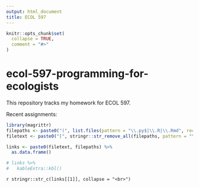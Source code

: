 ```yaml
---
output: html_document
title: ECOL 597
---
```


<!-- README.md is generated from README.Rmd. Please edit that file -->

```r
knitr::opts_chunk$set(
  collapse = TRUE,
  comment = "#>"
)
```

# ecol-597-programming-for-ecologists

<!-- badges: start -->
<!-- badges: end -->

This repository tracks my homework for ECOL 597.

Recent assignments:

```r
library(magrittr)
filepaths <- paste0("(", list.files(pattern = "\\.py$|\\.R|\\.Rmd", recursive = T, full.names = T), ")") 
filetext <- paste0("[", stringr::str_remove_all(filepaths, pattern = "\\./|\\(|\\)"), "]")

links <- paste0(filetext, filepaths) %>% 
  as.data.frame()

# links %>% 
#   kableExtra::kbl()
```

`r stringr::str_c(links[[1]], collapse = "<br>")`
